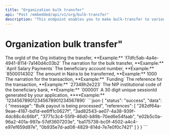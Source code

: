 ```yaml
---
title: "Organization bulk transfer"
api: "Post /embedded/api/v1/org/bulk-transfer"
description: "This endpoint enables you to make bulk-transfer to various accounts."
---
```


# Organization bulk transfer"

<ParamField body="orgId" type="string" required>
	The orgId of the Org initiating the transfer, **Example:** `f7dfc5ab-4a4e-4941-8114-7a140d4c03b2`
</ParamField>

<ParamField body="generalNarration" type="string" required>
	The narration for the bulk transfer, **Example:** `April Salary Payments`
</ParamField>

<ParamField body="payouts" type="array" required>
<ParamField body="accountNumber" type="string" required>
	The beneficiary account number, **Example:** `8500014302`
</ParamField>

<ParamField body="amount" type="number" required>
	The amount in Naira to be transferred, **Example:** 1000
</ParamField>

<ParamField body="narration" type="string" required>
	The narration for the transaction, **Example:** `Funding`
</ParamField>

<ParamField body="reference" type="string" required>
	The reference for the transaction, **Example:** `27348h2e223`
</ParamField>

<ParamField body="bankCode" type="string" required>
	The NIP institutional code of the beneficiary bank, **Example:** `000001`
</ParamField>

<ParamField body="sessionId" type="string" required>
	A 30 digit unique sessionId generated by your application, ****Example:**
	`123456789012345678901234567890`
</ParamField>
</ParamField>

<ResponseExample>
```json
{
    "status": "success",
    "data": {
        "message": "Bulk payout is being processed",
        "references": [
            "282df64a-9eae-4187-bd1d-ee6ff1c0627f",
            "3ad82543-ae07-4a38-939f-4dc88c4c66bf",
            "3771c3c4-55f9-46d0-b89b-70ed6e54faab",
            "e02b5c0a-96a2-401a-997a-57df3607203e",
            "ba175738-bc0f-4502-a4c4-e97ef659d97e",
            "0b935e7d-ad08-4829-814d-7e7e0f0c7421"
        ]
    }
}
```
</ResponseExample>